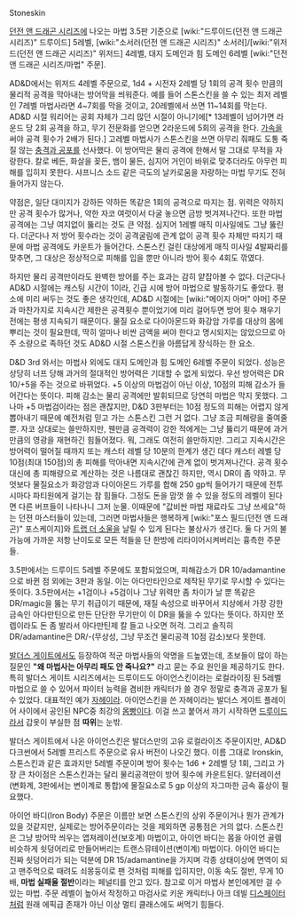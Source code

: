 Stoneskin


[[던전 앤 드래곤 시리즈]]에 나오는 마법
3.5판 기준으로 [wiki:"드루이드(던전 앤 드래곤 시리즈)" 드루이드] 5레벨, [wiki:"소서러(던전 앤 드래곤 시리즈)" 소서러]/[wiki:"위저드(던전 앤 드래곤 시리즈)" 위저드] 4레벨, 대지 도메인과 힘 도메인 6레벨 [wiki:"던전 앤 드래곤 시리즈/마법" 주문].

AD&D에서는 위저드 4레벨 주문으로, 1d4 + 시전자 2레벨 당 1회의 공격 횟수 만큼의 물리적 공격을 막아내는 방어막을 씌워준다. 예를 들어 스톤스킨을 쓸 수 있는 최저 레벨인 7레벨 마법사라면 4~7회를 막을 것이고, 20레벨에서 쓰면 11~14회를 막는다. AD&D 시절 워리어는 공회 자체가 그리 많던 시절이 아니기에[* 13레벨이 넘어가면 라운드 당 2회 공격을 하고, 무기 전문화를 얻으면 2라운드에 5회의 공격을 한다. [[가속]]을 써야 공격 횟수가 2배가 된다.] 고레벨 마법사가 스톤스킨을 쓰면 아무리 줘패도 도통 죽질 않는 [[충격과 공포]]를 선사했다.
이 방어막은 물리 공격에 한해서 말 그대로 무적을 자랑한다. 칼로 베든, 화살을 꽂든, 뱀이 물든, 심지어 거인이 바위로 맞추더라도 아무런 피해를 입히지 못한다. 샤프니스 소드 같은 극도의 날카로움을 자랑하는 마법 무기도 전혀 들어가지 않는다.

약점은, 일단 대미지가 강하든 약하든 똑같은 1회의 공격으로 따지는 점. 위력은 약하지만 공격 횟수가 많거나, 약한 자코 여럿이서 다굴 놓으면 금방 벗겨져나간다.
또한 마법 공격에는 그냥 여지없이 뚫리는 것도 큰 약점. 심지어 1레벨 매직 미사일에도 그냥 뚫린다. 더군다나 저 방어 횟수라는 것이 공격굴림에 관계 없이 공격 횟수 자체만 따지기 때문에 마법 공격에도 카운트가 들어간다. 스톤스킨 걸린 대상에게 매직 미사일 4발짜리를 맞추면, 그 대상은 정상적으로 피해를 입을 뿐만 아니라 방어 횟수 4회도 깎였다.

하지만 물리 공격만이라도 완벽한 방어를 주는 효과는 감히 얕잡아볼 수 없다. 더군다나 AD&D 시절에는 캐스팅 시간이 1이라, 긴급 시에 방어 마법으로 발동하기도 좋았다. 평소에 미리 써두는 것도 좋은 생각인데, AD&D 시절에는 [wiki:"메이지 아머" 아머] 주문과 마찬가지로 지속시간 제한은 공격횟수 뿐이었기에 미리 걸어두면 방어 횟수 채우기 전에는 평생 지속되기 때문이다.
물질 요소로 다이아몬드와 화강암 가루를 대상의 몸에 뿌리는 것이 필요한데, 딱히 얼마나 비싼 금액을 써야 한다고 명시되지는 않았으므로 아주 소량으로 족하던 것도 AD&D 시절 스톤스킨을 아름답게 장식하는 한 요소.

D&D 3rd 와서는 마법사 외에도 대지 도메인과 힘 도메인 6레벨 주문이 되었다. 성능은 상당히 너프 당해 과거의 절대적인 방어력은 기대할 수 없게 되었다.
우선 방어력은 DR 10/+5을 주는 것으로 바뀌었다. +5 이상의 마법검이 아닌 이상, 10점의 피해 감소가 들어간다는 뜻이다. 피해 감소는 물리 공격에만 발휘되므로 당연히 마법은 막지 못했다. 그나마 +5 마법검이라는 점은 괜찮지만, D&D 3판부터는 10점 정도의 피해는 어렵지 않게 뽑아내기 때문에 예전처럼 믿고 가는 스톤스킨 그런 거 없다. 그냥 조금 피해량을 줄여줄 뿐. 자코 상대로는 쓸만하지만, 웬만큼 공격력이 강한 적에게는 그냥 뚫리기 때문에 과거만큼의 영광을 재현하긴 힘들어졌다. 뭐, 그래도 여전히 쓸만하지만.
그리고 지속시간은 방어력이 떨어질 때까지 또는 캐스터 레벨 당 10분의 한계가 생긴 데다 캐스터 레벨 당 10점(최대 150점)의 총 피해를 막아내면 지속시간에 관계 없이 벗겨져나간다. 공격 횟수 대신에 총 피해량으로 계산하는 것은 나름대로 괜찮긴 하지만, 역시 DR이 좀 약하고.
무엇보다 물질요소가 화강암과 다이아몬드 가루를 합해 250 gp씩 들어가기 때문에 전투시마다 파티원에게 걸기는 참 힘들다. 그정도 돈을 맘껏 쓸 수 있을 정도의 레벨이 된다면 다른 버프들이 나타나니 그저 눈물. 이때문에 "값비싼 마법 재료라도 그냥 쓰세요"하는 던젼 마스터들이 있는데, 그러면 마법사들은 행복하게 [wiki:"포스 필드(던전 앤 드래곤)" 포스케이지]와 [[트랩 더 소울]]을 날릴 수 있게 된다는 불상사가 생긴다. 둘 다 거의 불가능에 가까운 저항 난이도로 모든 적들을 단 한방에 리타이어시켜버리는 흉측한 주문들.

3.5판에서는 드루이드 5레벨 주문에도 포함되었으며, 피해감소가 DR 10/adamantine으로 바뀐 점 외에는 3판과 동일. 이는 아다만타인으로 제작된 무기로 무시할 수 있다는 뜻이다. 3.5판에서는 +1검이나 +5검이나 그냥 위력만 좀 차이가 날 뿐 똑같은 DR/magic을 뚫는 무기 취급이기 때문에, 재질 속성으로 바꾸어서 지상에서 가장 강한 금속인 아다만틴으로 만든 단단한 무기만이 이 DR을 뚫을 수 있다는 뜻이다. 하지만 쪼렙이라도 돈 좀 발라서 아다만틴제 칼 들고 나오면 허걱. 그리고 솔직히 DR/adamantine은 DR/-(무상성, 그냥 무조건 물리공격 10점 감소)보다 못한데.

[[발더스 게이트]]에서도 등장하여 적군 마법사들의 악명을 드높였는데, 초보들이 많이 하는 질문인 '''"왜 마법사는 아무리 패도 안 죽나요?"''' 라고 묻는 주요 원인을 제공하기도 한다.
특히 발더스 게이트 시리즈에서는 드루이드도 아이언스킨이라는 로컬라이징 된 5레벨 마법으로 쓸 수 있어서 파이터 능력을 겸비한 캐릭터가 쓸 경우 정말로 충격과 공포가 될 수 있었다. 대표적인 예가 [[자헤이라]]. 아이언스킨을 쓴 자헤이라는 발더스 게이트 플레이어 사이에서 공인된 NPC중 최강의 [[몸빵]]이다. 이걸 쓰고 붙어서 까기 시작하면 [[드루이드]]라서 갑옷이 부실한 점 '''따위'''는 눈밖.

발더스 게이트에서 나온 아이언스킨은 발더스만의 고유 로컬라이즈 주문이지만, AD&D 다크썬에서 5레벨 프리스트 주문으로 유사 버전이 나오긴 했다. 이름 그대로 Ironskin, 스톤스킨과 같은 효과지만 5레벨 주문이며 방어 횟수는 1d6 + 2레벨 당 1회, 그리고 가장 큰 차이점은 스톤스킨과는 달리 물리공격만이 방어 횟수에 카운트된다. 알터레이션(변화계, 3판에서는 변이계로 통합)에 물질요소로 5 gp 이상의 자그마한 금속 흉상이 필요했다.

아이언 바디(Iron Body) 주문은 이름만 보면 스톤스킨의 상위 주문이거나 뭔가 관계가 있을 것같지만, 실제로는 방어주문이라는 것을 제외하면 공통점은 거의 없다. 스톤스킨은 그냥 방어막 씌우는 앱져레이션(보호계) 마법이고, 아이언 바디는 몸을 아이언 골렘 비슷하게 쇳덩어리로 만들어버리는 트랜스뮤테이션(변이계) 마법이다. 아이언 바디는 진짜 쇳덩어리가 되는 덕분에 DR 15/adamantine을 가지며 각종 상태이상에 면역이 되고 맨주먹으로 때려도 쇠몽둥이로 팬 것처럼 피해를 입히지만, 이동 속도 절반, 무게 10배, '''마법 실패율 절반'''이라는 페널티를 안고 있다. 참고로 이거 마법사 본인에게만 걸 수 있는 마법. 주문 레벨이 높아서 작정하고 마검사로 키운 캐릭터나 아크 데빌 [[디스페이터]]처럼 원래 에픽급 존재가 아닌 이상 멀티 클래스에도 써먹기 힘들다.
